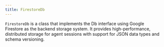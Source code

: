 ```yaml
---
title: FirestoreDb
---
```


`FirestoreDb` is a class that implements the Db interface using Google Firestore as the backend storage system. It provides high-performance, distributed storage for agent sessions with support for JSON data types and schema versioning.

<Snippet file="db-firestore-params.mdx" />
<Snippet file="db-new-bulk-methods.mdx" />
